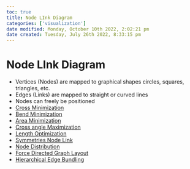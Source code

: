 ```yaml
---
toc: true
title: Node LInk Diagram
categories: ['visualization']
date modified: Monday, October 10th 2022, 2:02:21 pm
date created: Tuesday, July 26th 2022, 8:33:15 pm
---
```


# Node LInk Diagram
- Vertices (Nodes) are mapped to graphical shapes circles, squares, triangles, etc.
- Edges (Links) are mapped to straight or curved lines
- Nodes can freely be positioned
- [Cross Minimization](Cross%20Minimization.qmd)
- [Bend Minimization](Bend%20Minimization.qmd)
- [Area Minimization](Area%20Minimization.qmd)
- [Cross angle Maximization](Cross%20angle%20Maximization.qmd)
- [Length Optimization](Length%20Optimization.qmd)
- [Symmetries Node Link](Symmetries%20Node%20Link.qmd)
- [Node Distribution](Node%20Distribution.qmd)
- [Force Directed Graph Layout](Force%20Directed%20Graph%20Layout.qmd)
- [Hierarchical Edge Bundling](Hierarchical%20Edge%20Bundling.qmd)



